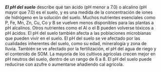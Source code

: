 ***El pH del suelo*** describe qué tan ácido (pH menor a 7.0) o alcalino (pH
mayor que 7.0) es el suelo, y es una medida de la concentración de iones de
hidrógeno en la solución del suelo. Muchos nutrientes esenciales como P, Fe, Mn,
Zn, Cu, Co y B se vuelven menos disponibles para las plantas a pH alcalinos.
Otros nutrientes como el Al o el B pueden volverse tóxicos a pH ácidos. El pH
del suelo también afecta a las poblaciones microbianas que pueden vivir en el
suelo. El pH del suelo se ve afectado por las cualidades inherentes del suelo,
como su edad, mineralogía y zona de lluvia. También se ve afectado por la
fertilización, el pH del agua de riego y el contenido de SOM. La mayoría de los
cultivos agrícolas crecen mejor en pH neutros del suelo, dentro de un rango de 6
a 8. El pH del suelo puede reducirse con azufre o aumentarse añadiendo cal
agrícola.